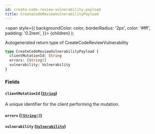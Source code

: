 ```yaml
---
id: create-code-review-vulnerability-payload
title: CreateCodeReviewVulnerabilityPayload
---
```


<span
style={{
      backgroundColor: color,
      borderRadius: '2px',
      color: '#fff',
      padding: '0.2rem',
    }}>
{children}
</span>
);

Autogenerated return type of CreateCodeReviewVulnerability

```graphql
type CreateCodeReviewVulnerabilityPayload {
  clientMutationId: String
  errors: [String!]
  vulnerability: Vulnerability
}
```

### Fields

#### `clientMutationId` ([`String`](/api/graphql/documentation/scalars/string))

A unique identifier for the client performing the mutation.

#### `errors` ([`[String!]`](/api/graphql/documentation/scalars/string))

#### `vulnerability` ([`Vulnerability`](/api/graphql/documentation/objects/vulnerability))
